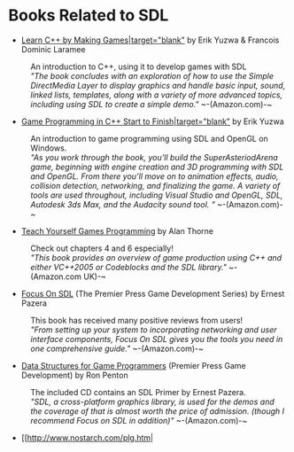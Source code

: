 = Books Related to SDL =

* [http://www.amazon.com/Learn-Making-Games-Charles-Programming/dp/1584504552/ref=sr_1_2?ie=UTF8&s=books&qid=1255150140&sr=8-2 Learn C++ by Making Games|target="blank"] by Erik Yuzwa & Francois Dominic Laramee
: An introduction to C++, using it to develop games with SDL
: ''"The book concludes with an exploration of how to use the Simple Direct<code></code>Media Layer to display graphics and handle basic input, sound, linked lists, templates, along with a variety of more advanced topics, including using SDL to create a simple demo."'' ~-(Amazon.com)-~

* [http://www.amazon.com/Game-Programming-Start-Finish-Development/dp/1584504323/ref=sr_1_1?ie=UTF8&s=books&qid=1255150140&sr=8-1 Game Programming in C++ Start to Finish|target="blank"] by Erik Yuzwa
: An introduction to game programming using SDL and OpenGL on Windows.
: ''"As you work through the book, you’ll build the SuperAsteriodArena game, beginning with engine creation and 3D programming with SDL and OpenGL. From there you’ll move on to animation effects, audio, collision detection, networking, and finalizing the game. A variety of tools are used throughout, including Visual Studio and OpenGL, SDL, Autodesk 3ds Max, and the Audacity sound tool. "'' ~-(Amazon.com)-~

* [http://www.amazon.com/Teach-Yourself-Games-Programming-Computers/dp/0071544755 Teach Yourself Games Programming] by Alan Thorne
: Check out chapters 4 and 6 especially!
: ''"This book provides an overview of game production using C++ and either VC++2005 or Codeblocks and the SDL library."'' ~-(Amazon.com UK)-~

* [http://www.amazon.com/exec/obidos/ASIN/1592000304/acmorg-20 Focus On SDL] (The Premier Press Game Development Series) by Ernest Pazera
: This book has received many positive reviews from users!
: ''"From setting up your system to incorporating networking and user interface components, Focus On SDL gives you the tools you need in one comprehensive guide."'' ~-(Amazon.com)-~

* [http://www.amazon.com/Structures-Programmers-Premier-Press-Development/dp/1931841942/ref=sr_1_1?ie=UTF8&s=books&qid=1273790911&sr=1-1 Data Structures for Game Programmers] (Premier Press Game Development) by Ron Penton
: The included CD contains an SDL Primer by Ernest Pazera.
: ''"SDL, a cross-platform graphics library, is used for the demos and the coverage of that is almost worth the price of admission. (though I recommend Focus on SDL in addition)"'' ~-(Amazon.com)-~

* [[http://www.nostarch.com/plg.htm|
